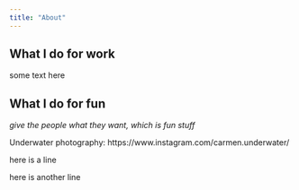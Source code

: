 ```yaml
---
title: "About"
---
```


## What I do for work

<p class= "title" > some text here </p>

## What I do for fun

<p class ="center-teal"> *give the people what they want, which is fun stuff* <p>

[Underwater photography: https://www.instagram.com/carmen.underwater/]{.blue-text}

::: {.center-teal}
here is a line

here is another line
:::